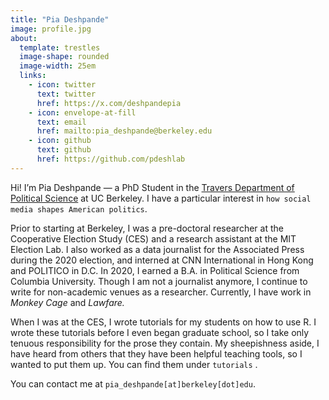 ```yaml
---
title: "Pia Deshpande"
image: profile.jpg
about:
  template: trestles
  image-shape: rounded
  image-width: 25em
  links:
    - icon: twitter
      text: twitter
      href: https://x.com/deshpandepia
    - icon: envelope-at-fill
      text: email
      href: mailto:pia_deshpande@berkeley.edu
    - icon: github
      text: github
      href: https://github.com/pdeshlab
---
```


Hi! I'm Pia Deshpande — a PhD Student in the [Travers Department of Political Science](https://polisci.berkeley.edu/) at UC Berkeley. I have a particular interest in `how social media shapes American politics`.

Prior to starting at Berkeley, I was a pre-doctoral researcher at the Cooperative Election Study (CES) and a research assistant at the MIT Election Lab. I also worked as a data journalist for the Associated Press during the 2020 election, and interned at CNN International in Hong Kong and POLITICO in D.C. In 2020, I earned a B.A. in Political Science from Columbia University. Though I am not a journalist anymore, I continue to write for non-academic venues as a researcher. Currently, I have work in *Monkey Cage* and *Lawfare.*

When I was at the CES, I wrote tutorials for my students on how to use R. I wrote these tutorials before I even began graduate school, so I take only tenuous responsibility for the prose they contain. My sheepishness aside, I have heard from others that they have been helpful teaching tools, so I wanted to put them up. You can find them under `tutorials` .

You can contact me at `pia_deshpande[at]berkeley[dot]edu`.
